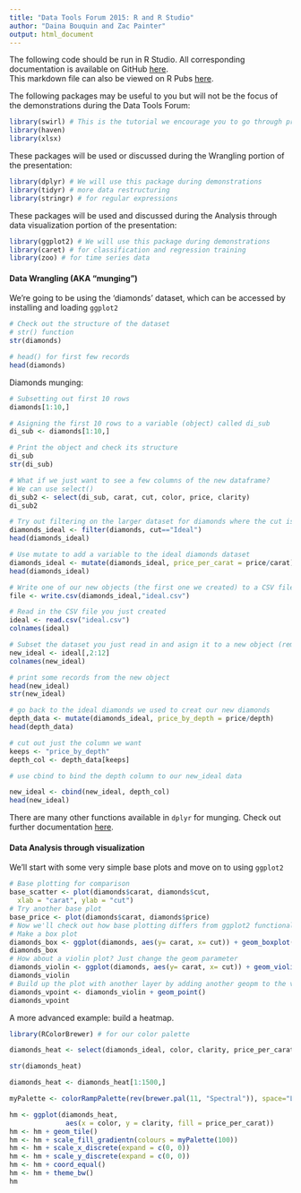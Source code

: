 ```yaml
---
title: "Data Tools Forum 2015: R and R Studio"
author: "Daina Bouquin and Zac Painter"
output: html_document
---
```


The following code should be run in R Studio. All corresponding documentation is available on GitHub [here](https://github.com/dbouquin/data_tools_2015).   
This markdown file can also be viewed on R Pubs [here](http://rpubs.com/dbouquin/data_tools_2015).

The following packages may be useful to you but will not be the focus of the demonstrations during the Data Tools Forum:
```r
library(swirl) # This is the tutorial we encourage you to go through prior to the session, specifically the first two modules
library(haven)
library(xlsx)
```

These packages will be used or discussed during the Wrangling portion of the presentation:
```r
library(dplyr) # We will use this package during demonstrations
library(tidyr) # more data restructuring
library(stringr) # for regular expressions
```

These packages will be used and discussed during the Analysis through data visualization portion of the presentation:
```r
library(ggplot2) # We will use this package during demonstrations
library(caret) # for classification and regression training
library(zoo) # for time series data
```

<h4>Data Wrangling (AKA "munging")</h4>   
We're going to be using the 'diamonds' dataset, which can be accessed by installing and loading `ggplot2`
   
```r
# Check out the structure of the dataset
# str() function
str(diamonds) 

# head() for first few records
head(diamonds)
```
   
Diamonds munging:
```r
# Subsetting out first 10 rows
diamonds[1:10,]          

# Asigning the first 10 rows to a variable (object) called di_sub
di_sub <- diamonds[1:10,]

# Print the object and check its structure
di_sub
str(di_sub)

# What if we just want to see a few columns of the new dataframe?
# We can use select()
di_sub2 <- select(di_sub, carat, cut, color, price, clarity)
di_sub2

# Try out filtering on the larger dataset for diamonds where the cut is ideal
diamonds_ideal <- filter(diamonds, cut=="Ideal")
head(diamonds_ideal) 

# Use mutate to add a variable to the ideal diamonds dataset
diamonds_ideal <- mutate(diamonds_ideal, price_per_carat = price/carat)
head(diamonds_ideal)

# Write one of our new objects (the first one we created) to a CSV file in your working directory
file <- write.csv(diamonds_ideal,"ideal.csv")

# Read in the CSV file you just created
ideal <- read.csv("ideal.csv")
colnames(ideal)

# Subset the dataset you just read in and asign it to a new object (remove the "X" column)
new_ideal <- ideal[,2:12]
colnames(new_ideal)

# print some records from the new object
head(new_ideal)
str(new_ideal)

# go back to the ideal diamonds we used to creat our new diamonds
depth_data <- mutate(diamonds_ideal, price_by_depth = price/depth)
head(depth_data)

# cut out just the column we want
keeps <- "price_by_depth"
depth_col <- depth_data[keeps]

# use cbind to bind the depth column to our new_ideal data

new_ideal <- cbind(new_ideal, depth_col)
head(new_ideal)

```
There are many other functions available in `dplyr` for munging. Check out further documentation [here](https://cran.rstudio.com/web/packages/dplyr/vignettes/introduction.html).    

<h4>Data Analysis through visualization</h4>
We'll start with some very simple base plots and move on to using `ggplot2`
```r
# Base plotting for comparison
base_scatter <- plot(diamonds$carat, diamonds$cut,
  xlab = "carat", ylab = "cut")
# Try another base plot
base_price <- plot(diamonds$carat, diamonds$price)
# Now we'll check out how base plotting differs from ggplot2 functionality
# Make a box plot
diamonds_box <- ggplot(diamonds, aes(y= carat, x= cut)) + geom_boxplot()
diamonds_box
# How about a violin plot? Just change the geom parameter
diamonds_violin <- ggplot(diamonds, aes(y= carat, x= cut)) + geom_violin ()
diamonds_violin
# Build up the plot with another layer by adding another geopm to the violin plot.
diamonds_vpoint <- diamonds_violin + geom_point()
diamonds_vpoint
```

A more advanced example: build a heatmap.
```r
library(RColorBrewer) # for our color palette

diamonds_heat <- select(diamonds_ideal, color, clarity, price_per_carat)

str(diamonds_heat)

diamonds_heat <- diamonds_heat[1:1500,]

myPalette <- colorRampPalette(rev(brewer.pal(11, "Spectral")), space="Lab")

hm <- ggplot(diamonds_heat,
              aes(x = color, y = clarity, fill = price_per_carat))
hm <- hm + geom_tile()
hm <- hm + scale_fill_gradientn(colours = myPalette(100))
hm <- hm + scale_x_discrete(expand = c(0, 0))
hm <- hm + scale_y_discrete(expand = c(0, 0))
hm <- hm + coord_equal()
hm <- hm + theme_bw()
hm
```
